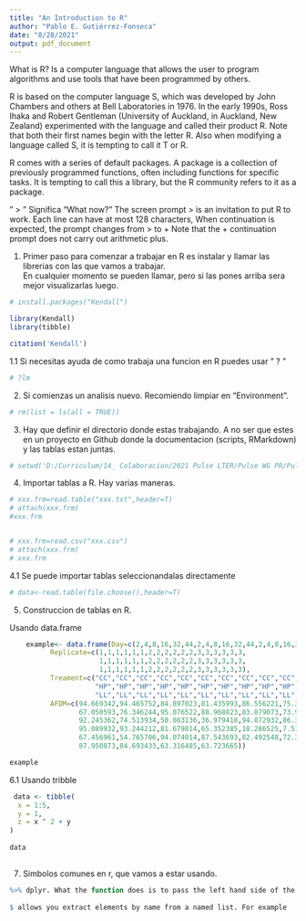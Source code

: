```yaml
---
title: "An Introduction to R"
author: "Pablo E. Gutiérrez-Fonseca"
date: "8/28/2021"
output: pdf_document
---
```


What is R?
Is a computer language that allows the user to program algorithms and use tools that have been programmed by others. 

R is based on the computer language S, which was developed by John Chambers and others at Bell Laboratories in 1976. In the early 1990s, Ross
Ihaka and Robert Gentleman (University of Auckland, in Auckland, New Zealand) experimented with the language and called their product R. Note
that both their first names begin with the letter R. Also when modifying a
language called S, it is tempting to call it T or R.

R comes with a series of default packages. A package is a collection of previously programmed functions, often including functions for specific tasks. It is tempting to call this a library, but the R community refers to it as a package.

" > " Significa "What now?"
The screen prompt > is an invitation to put R to work.
Each line can have at most 128 characters,   When continuation is expected, the prompt changes from > to +
Note that the + continuation prompt does not carry out arithmetic plus.

1.  Primer paso para comenzar a trabajar en R es instalar y llamar las librerias con las que vamos a trabajar.  
En cualquier momento se pueden llamar, pero si las pones arriba sera mejor visualizarlas luego.  

```r
# install.packages("Kendall")

library(Kendall)
library(tibble)

citation('Kendall')

```

1.1  Si necesitas ayuda de como trabaja una funcion en R puedes usar "  ? "

```r

# ?lm

```


2. Si comienzas un analisis nuevo.  Recomiendo limpiar en "Environment".

```r

# rm(list = ls(all = TRUE))

```


3. Hay que definir el directorio donde estas trabajando.
A no ser que estes en un proyecto en Github donde la documentacion (scripts, RMarkdown) y las tablas estan juntas.

```r

# setwd('D:/Curriculum/14_ Colaboracion/2021 Pulse LTER/Pulse WG PR/PulseDynWorkingGroup_Luq/data')

```


4. Importar tablas a R.  Hay varias maneras.

```r

# xxx.frm=read.table("xxx.txt",header=T)
# attach(xxx.frm)
#xxx.frm


# xxx.frm=read.csv("xxx.csv")
# attach(xxx.frm)
# xxx.frm


```

4.1 Se puede importar tablas seleccionandalas directamente

```r

# data<-read.table(file.choose(),header=T)

```


5. Construccion de tablas en R.

Usando data.frame

```r
    example<- data.frame(Day=c(2,4,8,16,32,44,2,4,8,16,32,44,2,4,8,16,32,44),
          Replicate=c(1,1,1,1,1,1,2,2,2,2,2,2,3,3,3,3,3,3,
                      1,1,1,1,1,1,2,2,2,2,2,2,3,3,3,3,3,3,
                      1,1,1,1,1,1,2,2,2,2,2,2,3,3,3,3,3,3),
          Treament=c("CC","CC","CC","CC","CC","CC","CC","CC","CC","CC","CC","CC","CC","CC","CC","CC","CC","CC",
                     "HP","HP","HP","HP","HP","HP","HP","HP","HP","HP","HP","HP","HP","HP","HP","HP","HP","HP",
                     "LL","LL","LL","LL","LL","LL","LL","LL","LL","LL","LL","LL","LL","LL","LL","LL","LL","LL"),
          AFDM=c(94.669342,94.465752,84.897023,81.435993,86.556221,75.328294,94.262162,88.791240,75.735474,81.232403,
                 67.050593,76.346244,95.076522,88.968823,83.879073,73.958836,70.645724,67.184695,99.763156,92.022673,
                 92.245362,74.513934,50.083136,36.979418,94.872932,86.353037,81.843173,67.795465,46.622106,18.323099,
                 95.089932,93.244212,81.679814,65.352385,18.286525,7.517794,99.559972,86.759404,84.693433,79.196504,
                 67.456961,54.765706,94.074014,87.543693,82.492548,72.333367,51.304676,51.304676,98.340870,86.322153,
                 87.950873,84.693433,63.316485,63.723665))

example


```

 6.1 Usando tribble
 
```r

 data <- tibble(
  x = 1:5, 
  y = 1, 
  z = x ^ 2 + y
)
                 
data
                 
```


7. Simbolos comunes en r, que vamos a estar usando.

```r
%>% dplyr. What the function does is to pass the left hand side of the operator to the first argument of the right hand side of the operator.
  
$ allows you extract elements by name from a named list. For example

```
